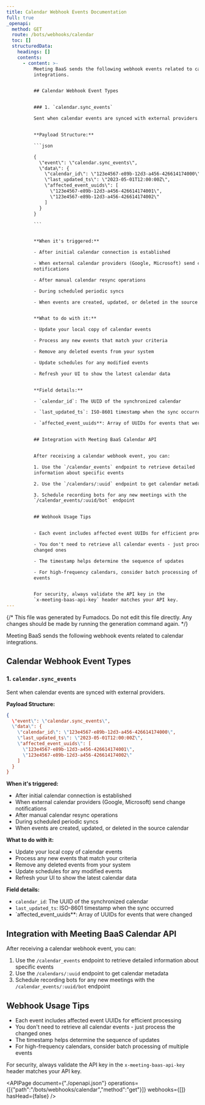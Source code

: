 ```yaml
---
title: Calendar Webhook Events Documentation
full: true
_openapi:
  method: GET
  route: /bots/webhooks/calendar
  toc: []
  structuredData:
    headings: []
    contents:
      - content: >-
          Meeting BaaS sends the following webhook events related to calendar
          integrations.


          ## Calendar Webhook Event Types


          ### 1. `calendar.sync_events`

          Sent when calendar events are synced with external providers.


          **Payload Structure:**

          ```json

          {
            \"event\": \"calendar.sync_events\",
            \"data\": {
              \"calendar_id\": \"123e4567-e89b-12d3-a456-426614174000\",
              \"last_updated_ts\": \"2023-05-01T12:00:00Z\",
              \"affected_event_uuids\": [
                \"123e4567-e89b-12d3-a456-426614174001\",
                \"123e4567-e89b-12d3-a456-426614174002\"
              ]
            }
          }

          ```


          **When it's triggered:**

          - After initial calendar connection is established

          - When external calendar providers (Google, Microsoft) send change
          notifications

          - After manual calendar resync operations

          - During scheduled periodic syncs

          - When events are created, updated, or deleted in the source calendar


          **What to do with it:**

          - Update your local copy of calendar events

          - Process any new events that match your criteria

          - Remove any deleted events from your system

          - Update schedules for any modified events

          - Refresh your UI to show the latest calendar data


          **Field details:**

          - `calendar_id`: The UUID of the synchronized calendar

          - `last_updated_ts`: ISO-8601 timestamp when the sync occurred

          - `affected_event_uuids**: Array of UUIDs for events that were changed


          ## Integration with Meeting BaaS Calendar API


          After receiving a calendar webhook event, you can:

          1. Use the `/calendar_events` endpoint to retrieve detailed
          information about specific events

          2. Use the `/calendars/:uuid` endpoint to get calendar metadata

          3. Schedule recording bots for any new meetings with the
          `/calendar_events/:uuid/bot` endpoint


          ## Webhook Usage Tips


          - Each event includes affected event UUIDs for efficient processing

          - You don't need to retrieve all calendar events - just process the
          changed ones

          - The timestamp helps determine the sequence of updates

          - For high-frequency calendars, consider batch processing of multiple
          events


          For security, always validate the API key in the
          `x-meeting-baas-api-key` header matches your API key.
---
```


{/* This file was generated by Fumadocs. Do not edit this file directly. Any changes should be made by running the generation command again. */}

Meeting BaaS sends the following webhook events related to calendar integrations.

## Calendar Webhook Event Types

### 1. `calendar.sync_events`
Sent when calendar events are synced with external providers.

**Payload Structure:**
```json
{
  \"event\": \"calendar.sync_events\",
  \"data\": {
    \"calendar_id\": \"123e4567-e89b-12d3-a456-426614174000\",
    \"last_updated_ts\": \"2023-05-01T12:00:00Z\",
    \"affected_event_uuids\": [
      \"123e4567-e89b-12d3-a456-426614174001\",
      \"123e4567-e89b-12d3-a456-426614174002\"
    ]
  }
}
```

**When it's triggered:**
- After initial calendar connection is established
- When external calendar providers (Google, Microsoft) send change notifications
- After manual calendar resync operations
- During scheduled periodic syncs
- When events are created, updated, or deleted in the source calendar

**What to do with it:**
- Update your local copy of calendar events
- Process any new events that match your criteria
- Remove any deleted events from your system
- Update schedules for any modified events
- Refresh your UI to show the latest calendar data

**Field details:**
- `calendar_id`: The UUID of the synchronized calendar
- `last_updated_ts`: ISO-8601 timestamp when the sync occurred
- `affected_event_uuids**: Array of UUIDs for events that were changed

## Integration with Meeting BaaS Calendar API

After receiving a calendar webhook event, you can:
1. Use the `/calendar_events` endpoint to retrieve detailed information about specific events
2. Use the `/calendars/:uuid` endpoint to get calendar metadata
3. Schedule recording bots for any new meetings with the `/calendar_events/:uuid/bot` endpoint

## Webhook Usage Tips

- Each event includes affected event UUIDs for efficient processing
- You don't need to retrieve all calendar events - just process the changed ones
- The timestamp helps determine the sequence of updates
- For high-frequency calendars, consider batch processing of multiple events

For security, always validate the API key in the `x-meeting-baas-api-key` header matches your API key.

<APIPage document={"./openapi.json"} operations={[{"path":"/bots/webhooks/calendar","method":"get"}]} webhooks={[]} hasHead={false} />